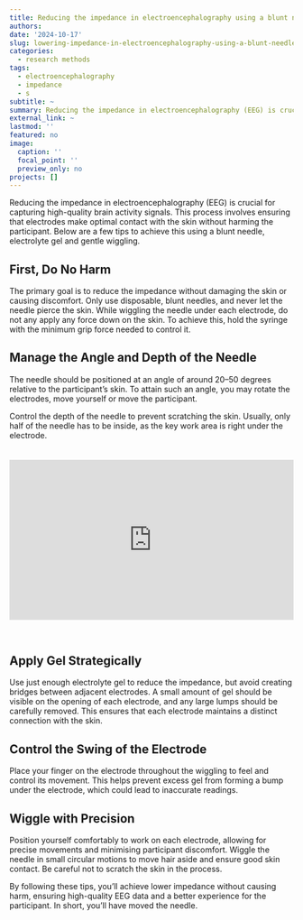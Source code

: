 ```yaml
---
title: Reducing the impedance in electroencephalography using a blunt needle, electrolyte gel and wiggling
authors: 
date: '2024-10-17'
slug: lowering-impedance-in-electroencephalography-using-a-blunt-needle-electrolyte-gel-and-wiggling
categories:
  - research methods
tags: 
  - electroencephalography
  - impedance
  - s
subtitle: ~
summary: Reducing the impedance in electroencephalography (EEG) is crucial for capturing high-quality brain activity signals. This process involves ensuring that electrodes make optimal contact with the skin without harming the participant. Below are a few tips to achieve this using a blunt needle, electrolyte gel and gentle wiggling.
external_link: ~
lastmod: ''
featured: no
image:
  caption: ''
  focal_point: ''
  preview_only: no
projects: []
---
```



Reducing the impedance in electroencephalography (EEG) is crucial for capturing high-quality brain activity signals. This process involves ensuring that electrodes make optimal contact with the skin without harming the participant. Below are a few tips to achieve this using a blunt needle, electrolyte gel and gentle wiggling.


## First, Do No Harm

The primary goal is to reduce the impedance without damaging the skin or causing discomfort. Only use disposable, blunt needles, and never let the needle pierce the skin. While wiggling the needle under each electrode, do not any apply any force down on the skin. To achieve this, hold the syringe with the minimum grip force needed to control it. 

## Manage the Angle and Depth of the Needle

The needle should be positioned at an angle of around 20--50 degrees relative to the participant's skin. To attain such an angle, you may rotate the electrodes, move yourself or move the participant.

Control the depth of the needle to prevent scratching the skin. Usually, only half of the needle has to be inside, as the key work area is right under the electrode. 


<div>
  <div style="position: relative; padding-top: 56.25%; margin-top: 7%;">
  <iframe src="https://www.youtube.com/embed/4KLtp-WnOOo" frameborder="0" allowfullscreen
      style="position: absolute; top: 0; left: 0; width: 100%; height: 100%;"></iframe>
  </div>
</div>

<br>


## Apply Gel Strategically

Use just enough electrolyte gel to reduce the impedance, but avoid creating bridges between adjacent electrodes. A small amount of gel should be visible on the opening of each electrode, and any large lumps should be carefully removed. This ensures that each electrode maintains a distinct connection with the skin.

## Control the Swing of the Electrode

Place your finger on the electrode throughout the wiggling to feel and control its movement. This helps prevent excess gel from forming a bump under the electrode, which could lead to inaccurate readings. 

## Wiggle with Precision

Position yourself comfortably to work on each electrode, allowing for precise movements and minimising participant discomfort. Wiggle the needle in small circular motions to move hair aside and ensure good skin contact. Be careful not to scratch the skin in the process. 

By following these tips, you’ll achieve lower impedance without causing harm, ensuring high-quality EEG data and a better experience for the participant. In short, you'll have moved the needle. 

